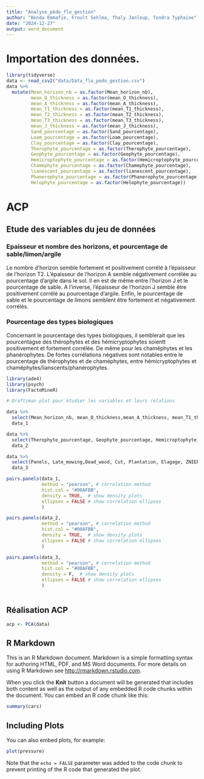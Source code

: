 ```yaml
---
title: "Analyse_pédo_flo_gestion"
author: "Bonda Emmafie, Froult Sehlma, Thaly Janloup, Tondra Typhaine"
date: "2024-12-27"
output: word_document
---
```


# Importation des données.

```r
library(tidyverse)
data <- read_csv2("data/Data_flo_pedo_gestion.csv")
data %>% 
  mutate(Mean_horizon_nb = as.factor(Mean_horizon_nb),
         mean_O_thickness = as.factor(mean_O_thickness),
         mean_A_thickness = as.factor(mean_A_thickness),
         mean_T1_thickness = as.factor(mean_T1_thickness),
         mean_T2_thickness = as.factor(mean_T2_thickness),
         mean_T3_thickness = as.factor(mean_T3_thickness),
         mean_J_thickness = as.factor(mean_J_thickness),
         Sand_pourcentage = as.factor(Sand_pourcentage),
         Loam_pourcentage = as.factor(Loam_pourcentage), 
         Clay_pourcentage = as.factor(Clay_pourcentage),
         Therophyte_pourcentage = as.factor(Therophyte_pourcentage),
         Geophyte_pourcentage = as.factor(Geophyte_pourcentage),
         Hemicroptophyte_pourcentage = as.factor(Hemicroptophyte_pourcentage),
         Chamephyte_pourcentage = as.factor(Chamephyte_pourcentage),
         lianescent_pourcentage = as.factor(lianescent_pourcentage),
         Phanerophyte_pourcentage = as.factor(Phanerophyte_pourcentage),
         Helophyte_pourcentage = as.factor(Helophyte_pourcentage))


```

# ACP

## Etude des variables du jeu de données

### Epaisseur et nombre des horizons, et pourcentage de sable/limon/argile

Le nombre d'horizon semble fortement et positivement corrélé à l'épaisseur de l'horizon T2. L'épaisseur de l'horizon A semble négativement corrélée au pourcentage d'argile dans le sol. Il en est de même entre l'horizon J et le pourcentage de sable. A l'inverse, l'épaisseur de l'horizon J semble être positivement corrélé au pourcentage d'argile. Enfin, le pourcentage de sable et le pourcentage de limons semblent être fortement et négativement corrélés.

### Pourcentage des types biologiques

Concernant le pourcentage des types biologiques, il semblerait que les pourcentagse des thérophytes et des hémicryptophytes soientt positivement et fortement corrélée. De même pour les chaméphytes et les phanérophytes. De fortes corrélations négatives sont notables entre le pourcentage de thérophytes et de chaméphytes, entre hémicryptophytes et chaméphytes/lianscents/phanérophytes.

```r
library(ade4)
library(psych)
library(FactoMineR)

# Draftsman plot pour étudier les variables et leurs relations

data %>% 
  select(Mean_horizon_nb, mean_O_thickness,mean_A_thickness, mean_T1_thickness,mean_T2_thickness, mean_J_thickness,mean_T3_thickness, Sand_pourcentage, Loam_pourcentage, Clay_pourcentage)->
  data_1

data %>% 
  select(Therophyte_pourcentage, Geophyte_pourcentage, Hemicroptophyte_pourcentage, Chamephyte_pourcentage, lianescent_pourcentage, Phanerophyte_pourcentage, Helophyte_pourcentage)->
  data_2

data %>% 
  select(Panels, Late_mowing,Dead_wood, Cut, Plantation, Elagage, ZNIEFF, Leisure_facilities) ->
  data_3

pairs.panels(data_1, 
             method = "pearson", # correlation method
             hist.col = "#00AFBB",
             density = TRUE,  # show density plots
             ellipses = FALSE # show correlation ellipses
             )

pairs.panels(data_2, 
             method = "pearson", # correlation method
             hist.col = "#00AFBB",
             density = TRUE,  # show density plots
             ellipses = FALSE # show correlation ellipses
             )

pairs.panels(data_3, 
             method = "pearson", # correlation method
             hist.col = "#00AFBB",
             density = F,  # show density plots
             ellipses = FALSE # show correlation ellipses
             )
  
```

## Réalisation ACP 

```r
acp <- PCA(data)
```


## R Markdown

This is an R Markdown document. Markdown is a simple formatting syntax for authoring HTML, PDF, and MS Word documents. For more details on using R Markdown see <http://rmarkdown.rstudio.com>.

When you click the **Knit** button a document will be generated that includes both content as well as the output of any embedded R code chunks within the document. You can embed an R code chunk like this:

```r
summary(cars)
```

## Including Plots

You can also embed plots, for example:

```r
plot(pressure)
```

Note that the `echo = FALSE` parameter was added to the code chunk to prevent printing of the R code that generated the plot.
